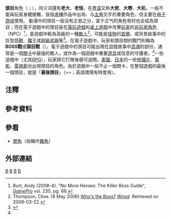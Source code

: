 {{Multiple issues
| 出典の明記 = 2010年2月
| Original research = 2012-11-12
}}
{{noteTA
 |G1=Games
 |1=zh-cn:桌面游戏; zh-tw:桌上遊戲; zh-hk:桌上遊戲;
}}
'''頭目'''角色（{{lang-ja|ボスキャラクター}}；{{lang-en|Boss character}}），同义词還有'''老大'''、'''老怪'''，在[[粤语|粤语]]又称'''大佬'''、'''大嘢'''、'''大机'''，一般不能與玩家身體接觸，皆指[[虛構|虛構]]作品中出场、与[[主角|主角]]交手的重要角色，但主要在[[电子游戏|电子游戏]]使用。
動漫中的頭目一般没有正邪之分，富于正气的角色有时也会成為頭目；而在電子遊戲中的頭目是在[[電玩遊戲|電玩遊戲]]和[[桌上遊戲|桌上遊戲]]中攻擊[[玩家|玩家]]的[[非玩家角色|非玩家角色]]（NPC）<ref>Burt, Andy (2008–4). "No More Heroes: The Killer Boss Guide", ''[[GamePro|GamePro]]'' vol. 235, pg. 66.</ref>，是遊戲中較為高級的一種[[敵人|敵人]]<ref name="wired">Thompson, Clive. (8 May 2006) [http://www.wired.com/gaming/gamingreviews/commentary/games/2006/05/70832 Who's the Boss?] {{Wayback|url=http://www.wired.com/gaming/gamingreviews/commentary/games/2006/05/70832 |date=20080508192019 }} ''[[Wired_(magazine)|Wired]]''. Retrieved on 2008-03-22.</ref>，可能是[[嘍囉|怪物]]的[[首領|首領]]，或背景故事中的巨型[[怪獸|怪獸]]、[[魔王|魔王]]或[[超級武器|超級武器]]等<ref>{{Cite web|url=http://news.gamme.com.tw/453314|title=遊戲裡的巨大怪物們　拔山倒樹而來（？）|website=宅宅新聞|accessdate=2015-04-10|archive-date=2021-04-27|archive-url=https://web.archive.org/web/20210427170053/http://news.gamme.com.tw/453314|dead-url=no}}</ref>。在電子遊戲中，玩家和頭目間的戰鬥則稱為'''BOSS戰'''或'''頭目戰'''（{{lang-en|'''BOSS battle'''或'''BOSS fight'''}}）。電子遊戲中的頭目可能出現在遊戲故事中[[高潮_(叙事)|高潮]]的部份，通常是一個[[關卡_(電子遊戲)|關卡]]中最強的敵人，或作為一個遊戲中重要[[道具|道具]]或信息的守護者。<ref name="wired" />一些遊戲中（尤其[[角色扮演遊戲|RPG]]），玩家將它打敗後便可過關。[[美國|美國]]、[[日本|日本]]的一些[[特攝片|特攝片]]、[[電影|電影]]、[[電視劇|電視劇]]也出現頭目的角色。由於遊戲中一般不止一個關卡，在整個遊戲的最後一個頭目，就是「'''最後頭目'''」（{{lang|ja|ラスボス}}=={{lang|en|last boss}}；英語環境有時會用{{lang|en|final boss}}）。

== 注釋 ==
{{notelist}}

== 參考資料 ==
{{Reflist}}

== 參看 ==
* [[閒角_(電子遊戲)|閒角]]（俗稱作[[雜魚|雜魚]]）

== 外部連結 ==

{{電子遊戲術語}}
[[Category:動畫術語|B]]
[[Category:電子遊戲術語|B]]
[[Category:漫畫術語|B]]
[[Category:定型角色|B]]